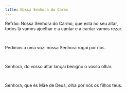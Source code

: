 ```yaml
---
title: Nossa Senhora do Carmo
---
```


<div class="not-content">

Refrão: Nossa Senhora do Carmo, que está no seu altar,  
todos lá vamos ajoelhar e a cantar e a cantar vamos rezar.

<br />

Pedimos a uma voz: nossa Senhora rogai por nós.

<br />

Senhora, do vosso altar lançai benigno o vosso olhar.

<br />

Senhora, que és Mãe de Deus, olha por nós os filhos teus.

</div>
